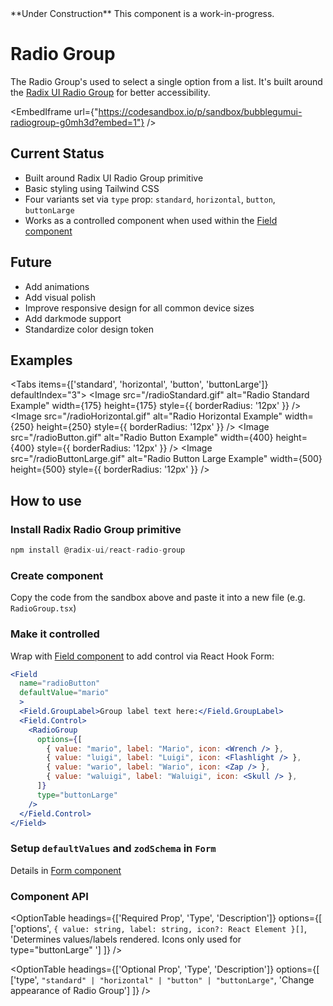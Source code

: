  
<Callout emoji="🚧">
  **Under Construction** This component is a work-in-progress.
</Callout>

# Radio Group

The Radio Group's used to select a single option from a list. It's built around the [Radix UI Radio Group](https://radix-ui.com/primitives/docs/components/radio-group) for better accessibility.
<br/>

<EmbedIframe url={"https://codesandbox.io/p/sandbox/bubblegumui-radiogroup-g0mh3d?embed=1"} />

## Current Status

- Built around Radix UI Radio Group primitive
- Basic styling using Tailwind CSS
- Four variants set via `type` prop: `standard`, `horizontal`, `button`, `buttonLarge`
- Works as a controlled component when used within the [Field component](/formControl/formField)

## Future

- Add animations
- Add visual polish
- Improve responsive design for all common device sizes
- Add darkmode support
- Standardize color design token

## Examples
 
<Tabs items={['standard', 'horizontal', 'button', 'buttonLarge']} defaultIndex="3">
  <Tab>
    <Image src="/radioStandard.gif" alt="Radio Standard Example" width={175} height={175} style={{ borderRadius: '12px' }} />
  </Tab>
  <Tab>
    <Image src="/radioHorizontal.gif" alt="Radio Horizontal Example" width={250} height={250} style={{ borderRadius: '12px' }} />
  </Tab>
  <Tab>
    <Image src="/radioButton.gif" alt="Radio Button Example" width={400} height={400} style={{ borderRadius: '12px' }} />
  </Tab>
  <Tab>
    <Image src="/radioButtonLarge.gif" alt="Radio Button Large Example" width={500} height={500} style={{ borderRadius: '12px' }} />
  </Tab>
</Tabs>


## How to use

<Steps>

### Install Radix Radio Group primitive

```jsx copy
npm install @radix-ui/react-radio-group
```

### Create component

Copy the code from the sandbox above and paste it into a new file (e.g. `RadioGroup.tsx`)

### Make it controlled

Wrap with [Field component](../formControl/formFieldField) to add control via React Hook Form:

```jsx copy jsx filename="yourform.tsx"
<Field
  name="radioButton"
  defaultValue="mario"
  >
  <Field.GroupLabel>Group label text here:</Field.GroupLabel>
  <Field.Control>
    <RadioGroup
      options={[
        { value: "mario", label: "Mario", icon: <Wrench /> },
        { value: "luigi", label: "Luigi", icon: <Flashlight /> },
        { value: "wario", label: "Wario", icon: <Zap /> },
        { value: "waluigi", label: "Waluigi", icon: <Skull /> },
      ]}
      type="buttonLarge"
    />
  </Field.Control>
</Field>
```

### Setup `defaultValues` and `zodSchema` in `Form`

Details in [Form component](../formControl/form)

</Steps>

### Component API

<OptionTable
  headings={['Required Prop', 'Type', 'Description']}
  options={[
    ['options',  `{ value: string, label: string, icon?: React Element }[]`, 'Determines values/labels rendered. Icons only used for type="buttonLarge" ']
  ]}
/>

<OptionTable
  headings={['Optional Prop', 'Type', 'Description']}
  options={[
    ['type',  `"standard" | "horizontal" | "button" | "buttonLarge"`, 'Change appearance of Radio Group']
  ]}
/>

